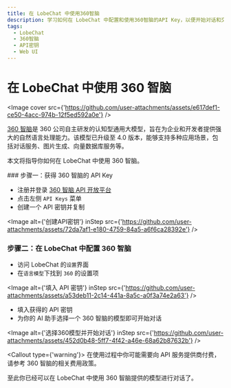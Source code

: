 ```yaml
---
title: 在 LobeChat 中使用360智脑
description: 学习如何在 LobeChat 中配置和使用360智脑的API Key，以便开始对话和交互。
tags:
  - LobeChat
  - 360智脑
  - API密钥
  - Web UI
---
```


# 在 LobeChat 中使用 360 智脑

<Image cover src={'https://github.com/user-attachments/assets/e617def1-ce50-4acc-974b-12f5ed592a0e'} />

[360 智脑](https://ai.360.com/)是 360 公司自主研发的认知型通用大模型，旨在为企业和开发者提供强大的自然语言处理能力。该模型已升级至 4.0 版本，能够支持多种应用场景，包括对话服务、图片生成、向量数据库服务等。

本文将指导你如何在 LobeChat 中使用 360 智脑。

<Steps>
  ### 步骤一：获得 360 智脑的 API Key

  - 注册并登录 [360 智脑 API 开放平台](https://ai.360.com/platform/keys)
  - 点击左侧 `API Keys` 菜单
  - 创建一个 API 密钥并复制

  <Image alt={'创建API密钥'} inStep src={'https://github.com/user-attachments/assets/72da7af1-e180-4759-84a5-a6f6ca28392e'} />

  ### 步骤二：在 LobeChat 中配置 360 智脑

  - 访问 LobeChat 的`设置`界面
  - 在`语言模型`下找到 `360` 的设置项

  <Image alt={'填入 API 密钥'} inStep src={'https://github.com/user-attachments/assets/a53deb11-2c14-441a-8a5c-a0f3a74e2a63'} />

  - 填入获得的 API 密钥
  - 为你的 AI 助手选择一个 360 智脑的模型即可开始对话

  <Image alt={'选择360模型并开始对话'} inStep src={'https://github.com/user-attachments/assets/452d0b48-5ff7-4f42-a46e-68a62b87632b'} />

  <Callout type={'warning'}>
    在使用过程中你可能需要向 API 服务提供商付费，请参考 360 智脑的相关费用政策。
  </Callout>
</Steps>

至此你已经可以在 LobeChat 中使用 360 智脑提供的模型进行对话了。
